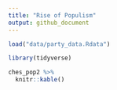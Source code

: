 ```yaml
---
title: "Rise of Populism"
output: github_document
---
```


```r
load("data/party_data.Rdata")

library(tidyverse)

ches_pop2 %>% 
  knitr::kable()
```

